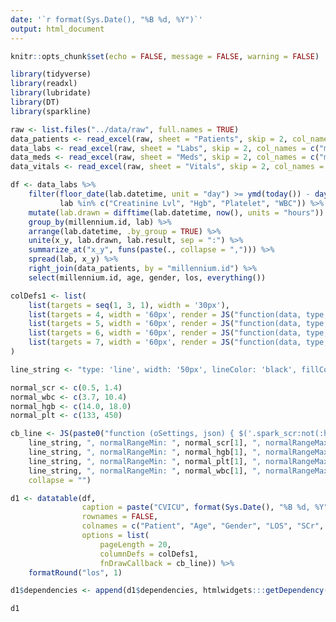 ```yaml
---
date: '`r format(Sys.Date(), "%B %d, %Y")`'
output: html_document
---
```


```r
knitr::opts_chunk$set(echo = FALSE, message = FALSE, warning = FALSE)
```

```r
library(tidyverse)
library(readxl)
library(lubridate)
library(DT)
library(sparkline)

raw <- list.files("../data/raw", full.names = TRUE) 
data_patients <- read_excel(raw, sheet = "Patients", skip = 2, col_names = c("millennium.id", "age", "gender", "los")) 
data_labs <- read_excel(raw, sheet = "Labs", skip = 2, col_names = c("millennium.id", "lab.datetime", "lab", "lab.result"))
data_meds <- read_excel(raw, sheet = "Meds", skip = 2, col_names = c("millennium.id", "med.datetime", "med", "dose", "dose.units"))
data_vitals <- read_excel(raw, sheet = "Vitals", skip = 2, col_names = c("millennium.id", "vital.datetime", "vital", "vital.result", "vital.units"))
```

```r
df <- data_labs %>%
    filter(floor_date(lab.datetime, unit = "day") >= ymd(today()) - days(3),
           lab %in% c("Creatinine Lvl", "Hgb", "Platelet", "WBC")) %>%
    mutate(lab.drawn = difftime(lab.datetime, now(), units = "hours")) %>%
    group_by(millennium.id, lab) %>%
    arrange(lab.datetime, .by_group = TRUE) %>%
    unite(x_y, lab.drawn, lab.result, sep = ":") %>%
    summarize_at("x_y", funs(paste(., collapse = ","))) %>%
    spread(lab, x_y) %>%
    right_join(data_patients, by = "millennium.id") %>%
    select(millennium.id, age, gender, los, everything())

colDefs1 <- list(
    list(targets = seq(1, 3, 1), width = '30px'),
    list(targets = 4, width = '60px', render = JS("function(data, type, full){ return '<span class=spark_scr>' + data + '</span>' }")),
    list(targets = 5, width = '60px', render = JS("function(data, type, full){ return '<span class=spark_hgb>' + data + '</span>' }")),
    list(targets = 6, width = '60px', render = JS("function(data, type, full){ return '<span class=spark_plt>' + data + '</span>' }")),
    list(targets = 7, width = '60px', render = JS("function(data, type, full){ return '<span class=spark_wbc>' + data + '</span>' }"))
)

line_string <- "type: 'line', width: '50px', lineColor: 'black', fillColor: false, highlightLineColor: 'orange', highlightSpotColor: 'orange'"

normal_scr <- c(0.5, 1.4)
normal_wbc <- c(3.7, 10.4)
normal_hgb <- c(14.0, 18.0)
normal_plt <- c(133, 450)

cb_line <- JS(paste0("function (oSettings, json) { $('.spark_scr:not(:has(canvas))').sparkline('html', { ", 
    line_string, ", normalRangeMin: ", normal_scr[1], ", normalRangeMax: ", normal_scr[2], " });\n $('.spark_hgb:not(:has(canvas))').sparkline('html', { ", 
    line_string, ", normalRangeMin: ", normal_hgb[1], ", normalRangeMax: ", normal_hgb[2], " });\n $('.spark_plt:not(:has(canvas))').sparkline('html', { ", 
    line_string, ", normalRangeMin: ", normal_plt[1], ", normalRangeMax: ", normal_plt[2], " });\n $('.spark_wbc:not(:has(canvas))').sparkline('html', { ", 
    line_string, ", normalRangeMin: ", normal_wbc[1], ", normalRangeMax: ", normal_wbc[2], " });}"), 
    collapse = "")

d1 <- datatable(df, 
                caption = paste("CVICU", format(Sys.Date(), "%B %d, %Y"), sep = " - "),
                rownames = FALSE, 
                colnames = c("Patient", "Age", "Gender", "LOS", "SCr", "Hgb", "Plt", "WBC"),
                options = list(
                    pageLength = 20,
                    columnDefs = colDefs1, 
                    fnDrawCallback = cb_line)) %>%
    formatRound("los", 1)

d1$dependencies <- append(d1$dependencies, htmlwidgets:::getDependency("sparkline"))

d1
```

